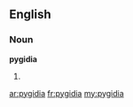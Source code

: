 ==English==

===Noun===
'''pygidia'''

# {{plural of|[[pygidium]]}}

[[ar:pygidia]]
[[fr:pygidia]]
[[my:pygidia]]